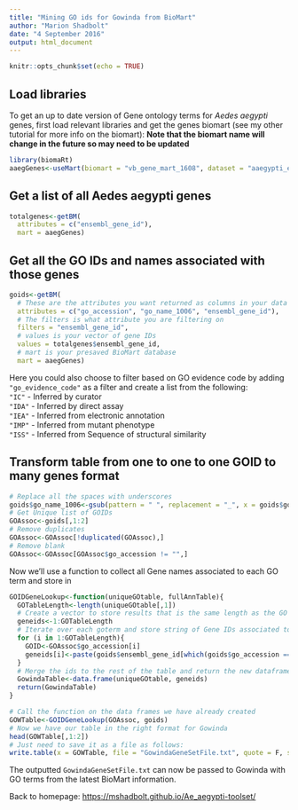 ```yaml
---
title: "Mining GO ids for Gowinda from BioMart"
author: "Marion Shadbolt"
date: "4 September 2016"
output: html_document
---
```


```r
knitr::opts_chunk$set(echo = TRUE)
```

## Load libraries

To get an up to date version of Gene ontology terms for _Aedes aegypti_ genes, first load relevant libraries and get the genes biomart (see my other tutorial for more info on the biomart):
__Note that the biomart name will change in the future so may need to be updated__

```r
library(biomaRt)
aaegGenes<-useMart(biomart = "vb_gene_mart_1608", dataset = "aaegypti_eg_gene", host = "biomart.vectorbase.org")
```

## Get a list of all Aedes aegypti genes

```r
totalgenes<-getBM(
  attributes = c("ensembl_gene_id"),
  mart = aaegGenes)
```

## Get all the GO IDs and names associated with those genes

```r
goids<-getBM(
  # These are the attributes you want returned as columns in your data frame
  attributes = c("go_accession", "go_name_1006", "ensembl_gene_id"),
  # The filters is what attribute you are filtering on
  filters = "ensembl_gene_id", 
  # values is your vector of gene IDs
  values = totalgenes$ensembl_gene_id,
  # mart is your presaved BioMart database
  mart = aaegGenes)

```

Here you could also choose to filter based on GO evidence code by adding `"go_evidence_code"` as a filter and create a list from the following:  
`"IC"` - Inferred by curator  
`"IDA"` - Inferred by direct assay  
`"IEA"` - Inferred from electronic annotation  
`"IMP"` - Inferred from mutant phenotype  
`"ISS"` - Inferred from Sequence of structural similarity  

## Transform table from one to one to one GOID to many genes format

```r
# Replace all the spaces with underscores
goids$go_name_1006<-gsub(pattern = " ", replacement = "_", x = goids$go_name_1006)
# Get Unique list of GOIDs
GOAssoc<-goids[,1:2]
# Remove duplicates
GOAssoc<-GOAssoc[!duplicated(GOAssoc),]
# Remove blank
GOAssoc<-GOAssoc[GOAssoc$go_accession != "",]
```

Now we'll use a function to collect all Gene names associated to each GO term and store in

```r
GOIDGeneLookup<-function(uniqueGOtable, fullAnnTable){
  GOTableLength<-length(uniqueGOtable[,1])
  # Create a vector to store results that is the same length as the GO term table
  geneids<-1:GOTableLength
  # Iterate over each goterm and store string of Gene IDs associated to that term
  for (i in 1:GOTableLength){
    GOID<-GOAssoc$go_accession[i]
    geneids[i]<-paste(goids$ensembl_gene_id[which(goids$go_accession == GOID)], collapse = ' ')
  }
  # Merge the ids to the rest of the table and return the new dataframe
  GowindaTable<-data.frame(uniqueGOtable, geneids)
  return(GowindaTable)
}

# Call the function on the data frames we have already created
GOWTable<-GOIDGeneLookup(GOAssoc, goids)
# Now we have our table in the right format for Gowinda
head(GOWTable[,1:2])
# Just need to save it as a file as follows:
write.table(x = GOWTable, file = "GowindaGeneSetFile.txt", quote = F, sep = "\t", col.names = F, row.names = F)

```

The outputted `GowindaGeneSetFile.txt` can now be passed to Gowinda with GO terms from the latest BioMart information.

Back to homepage: <https://mshadbolt.github.io/Ae_aegypti-toolset/>
